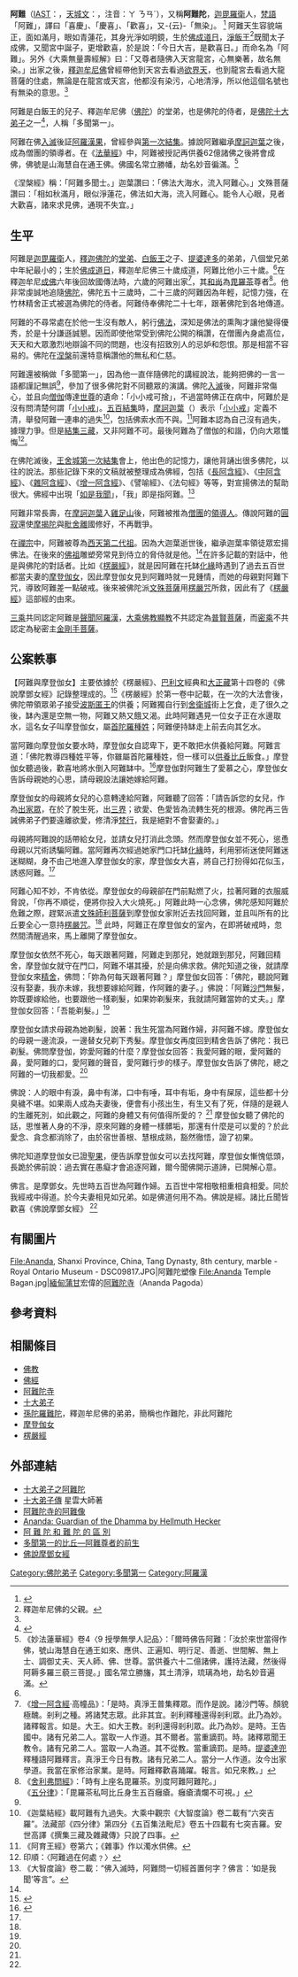 {{Infobox Buddhist
|name = 阿難陀 (Ānanda)
|image= Wat Tham Khao Rup Chang - 065 47 pu tuo ye pu tuo ye (14663856064).jpg
|caption = 泰国[[宋卡府|宋卡府]][[龙象山寺|龙象山寺]]的漢傳佛教風格阿难尊者石雕
| native_lang1    =尊称
| native_lang1_name1 =[[佛教|佛教]]第三祖、宗門二祖、教下初祖<ref name="淨土大經解演義第九十集">http://new.jingzong.org/Category_450/index.aspx?4777{{dead link|date=2018年5月 |bot=InternetArchiveBot |fix-attempted=yes }} 《淨土大經解演義》第九十集 2010/7/27 香港佛陀教育基金會 02-039-0090</ref>
|birth =4
|alias = 
|dharma name = 
|birth_date = 
|birth_place = 印度
|death_date = 
|death_place = 
|nationality = 
|religion = 
|school = 
|lineage = 
|title = 
|location = 
|education = 
|occupation =
|advisor=[[釋迦牟尼|釋迦牟尼]]
}}{{佛教}}

'''阿難'''（[[IAST|IAST]]：{{IAST|Ānanda}}，[[天城文|天城文]]：{{lang|sa|आनन्द}}，注音：ㄚ ㄋㄢˊ），又稱'''阿難陀'''，[[迦毘羅衛|迦毘羅衛]]人，[[梵語|梵語]]「阿難」，譯曰「喜慶」、「慶喜」、「歡喜」，又-{云}-「無染」。 <ref name="阿難">{{Cite web |url=http://buddhaspace.org/dict/fk/data/%25E9%2598%25BF%25E9%259B%25A3.html |title=佛光大辭典 阿難  |access-date=2020-01-08 |archive-date=2020-11-23 |archive-url=https://web.archive.org/web/20201123104458/http://buddhaspace.org/dict/fk/data/%25E9%2598%25BF%25E9%259B%25A3.html |dead-url=no }}</ref>  阿難天生容貌端正，面如滿月，眼如青蓮花，其身光淨如明鏡，生於[[佛成道日|佛成道日]]，[[淨飯王|淨飯王]]<ref>釋迦牟尼佛的父親。</ref>既聞太子成佛，又聞宮中誕子，更增歡喜，於是說：「今日大吉，是歡喜日。」而命名為「阿難」。另外《大乘無量壽經解》曰：「又尊者隨佛入天宮龍宮，心無樂著，故名無染。」出家之後，[[釋迦牟尼佛|釋迦牟尼佛]]曾經帶他到天宮去看過[[欲界天|欲界天]]，也到龍宮去看過大龍菩薩的住處，無論是在龍宮或天宮，他都沒有染污，心地清淨，所以他這個名號也有無染的意思。<ref name="淨土大經解演義第九十集"/>

阿難是白飯王的兒子、釋迦牟尼佛（[[佛陀|佛陀]]）的堂弟，也是佛陀的侍者，是[[佛陀十大弟子|佛陀十大弟子]]之一<ref name="epochtimes">{{cite web|language=zh-hant||title=釋迦牟尼十大弟子-阿難陀|url=http://www.muni-buddha.com.tw/CJG/02/sddj/sddj-1.htm||deadurl=no| archiveurl=https://web.archive.org/web/20081118230727/http://www.muni-buddha.com.tw/CJG/02/sddj/sddj-1.htm| archivedate=2019-03-09}}</ref>，人稱「多聞第一」。

阿難在佛[[入滅|入滅]]後証[[阿羅漢果|阿羅漢果]]，曾經參與[[第一次結集|第一次結集]]。據說阿難繼承[[摩訶迦葉|摩訶迦葉]]之後，成為僧團的領導者。在《[[法華經|法華經]]》中，阿難被授記再供養62億諸佛之後將會成佛，佛號是山海慧自在通王佛。佛國名常立勝幡，劫名妙音徧滿。<ref>《妙法蓮華經》卷4〈9 授學無學人記品〉：「爾時佛告阿難：「汝於來世當得作佛，號山海慧自在通王如來、應供、正遍知、明行足、善逝、世間解、無上士、調御丈夫、天人師、佛、世尊。當供養六十二億諸佛，護持法藏，然後得阿耨多羅三藐三菩提。」國名常立勝旛，其土清淨，琉璃為地，劫名妙音遍滿。</ref>

《涅槃經》稱：「阿難多聞士。」迦葉讚曰：「佛法大海水，流入阿難心。」文殊菩薩讚曰：「相如秋滿月，眼似淨蓮花，佛法如大海，流入阿難心。能令人心眼，見者大歡喜，諸來求見佛，通現不失宜。」

==生平==
阿難是[[迦毘羅衛|迦毘羅衛]]人，[[釋迦佛陀|釋迦佛陀]]的[[堂弟|堂弟]]、[[白飯王|白飯王]]之子、[[提婆達多|提婆達多]]的弟弟，八個堂兄弟中年紀最小的；生於[[佛成道日|佛成道日]]，釋迦牟尼佛三十歲成道，阿難比他小三十歲。<ref name="淨土大經解演義第九十集"/>在釋迦牟尼[[成佛|成佛]]六年後回故國傳法時，六歲的阿難出家<ref>《[[增一阿含經|增一阿含經]]·高幢品》：「是時。真淨王普集釋眾。而作是說。諸沙門等。顏貌極醜。剎利之種。將諸梵志眾。此非其宜。剎利釋種還得剎利眾。此乃為妙。諸釋報言。如是。大王。如大王教。剎利還得剎利眾。此乃為妙。是時。王告國中。諸有兄弟二人。當取一人作道。其不爾者。當重謫罰。時。諸釋眾聞王教令。諸有兄弟二人。當取一人為道。其不從教。當重謫罰。是時。[[提婆達兜|提婆達兜]]釋種語阿難釋言。真淨王今日有教。諸有兄弟二人。當分一人作道。汝今出家學道。我當在家修治家業。是時。阿難釋歡喜踊躍。報言。如兄來教。」</ref>，其[[和尚|和尚]]為[[毘羅茶|毘羅茶]]尊者<ref>《[[舍利弗問經|舍利弗問經]]》：「時有上座名毘羅茶。別度阿難阿難陀。」<br />《[[五分律|五分律]]》：「毘羅茶私呵比丘身生五百癰瘡。癰瘡潰爛不可視。」</ref>。他非常虔誠地追隨[[佛陀|佛陀]]，佛陀五十三歲時，二十三歲的阿難因為年輕，記憶力強，在竹林精舍正式被選為佛陀的侍者。阿難侍奉佛陀二十七年，跟著佛陀到各地傳道。

阿難的不尋常處在於他一生沒有敵人，躬行[[佛法|佛法]]，深知是佛法的熏陶才讓他變得優秀，於是十分謙遜誠懇。因而即使他常受到佛陀公開的稱讚，在僧團內身處高位，天天和大眾激烈地辯論不同的問題，也沒有招致別人的忌妒和怨恨。那是相當不容易的。佛陀在[[涅槃|涅槃]]前還特意稱讚他的無私和仁慈。

阿難還被稱做「多聞第一」，因為他一直伴隨佛陀的講經說法，能夠把佛的一言一語都謹記無誤<ref name="epochtimes" />，參加了很多佛陀對不同聽眾的演講。佛陀[[入滅|入滅]]後，阿難非常傷心，並且向[[僧伽|僧伽]]傳達[[释迦牟尼#般涅槃|世尊]]的遺命：「小小戒可捨」，不過當時佛正在病中，阿難於是沒有問清楚何謂「[[小小戒|小小戒]]」。[[五百結集|五百結集]]時，[[摩訶迦葉|摩訶迦葉]]（{{IAST|Mahā-kāśyapa}}）表示「[[小小戒|小小戒]]」定義不清，舉發阿難一連串的過失<ref>《迦葉結經》載阿難有九過失。大乘中觀宗《大智度論》卷二載有“六突吉羅”。法藏部《四分律》第四分《五百集法毗尼》卷五十四載有七突吉羅。安世高譯《撰集三藏及雜藏傳》只說了四事。</ref>，包括佛索水而不與。<ref>《阿育王經》卷第六；《雜事》作以濁水供佛。</ref>阿難本認為自己沒有過失，據理力爭。但是[[結集|結集]][[三藏|三藏]]，又非阿難不可。最後阿難為了僧伽的和諧，仍向大眾懺悔<ref>印順：〈阿難過在何處﹖〉</ref>。

在佛陀滅後，[[王舍城|王舍城]][[第一次結集|第一次結集]]會上，他出色的記憶力，讓他背誦出很多佛陀，以往的說法。那些記錄下來的文稿就被整理成為佛經，包括《[[長阿含經|長阿含經]]》、《[[中阿含經|中阿含經]]》、《[[雜阿含經|雜阿含經]]》、《[[增一阿含經|增一阿含經]]》、《譬喻經》、《法句經》等等，對宣揚佛法的幫助很大。佛經中出現「[[如是我聞|如是我聞]]」，「我」即是指阿難。<ref>《大智度論》卷二載：“佛入滅時，阿難問一切經首置何字？佛言：‘如是我聞’等言”。</ref>

阿難非常長壽，在[[摩訶迦葉|摩訶迦葉]]入[[雞足山_(雲南)|雞足山]]後，阿難被推為[[僧團|僧團]]的[[領導人|領導人]]。傳說阿難的[[圓寂|圓寂]]還使[[摩揭陀|摩揭陀]]與[[毗舍離|毗舍離]]國修好，不再戰爭。

在[[禪宗|禪宗]]中，阿難被尊為[[禪宗西天二十八祖|西天第二代祖]]。因為大迦葉逝世後，繼承迦葉率領徒眾宏揚佛法。在後來的[[佛祖|佛祖]]雕塑旁常見到侍立的脅侍就是他。<ref name="epochtimes" />在許多記載的對話中，他是與佛陀的對話者。比如《[[楞嚴經|楞嚴經]]》，就是因阿難在托缽[[化緣|化緣]]時遇到了過去五百世都當夫妻的[[摩登伽女|摩登伽女]]，因此摩登伽女見到阿難時就一見鍾情，而她的母親對阿難下咒，導致阿難差一點破戒。後來被佛陀派[[文殊菩薩|文殊菩薩]]用[[楞嚴咒|楞嚴咒]]所救，因此有了《[[楞嚴經|楞嚴經]]》這部經的由來。

[[三乘|三乘]]共同認定阿難是[[聲聞|聲聞]][[阿羅漢|阿羅漢]]，[[大乘佛教|大乘佛教]][[顯教|顯教]]不共認定為[[普賢菩薩|普賢菩薩]]，而[[密乘|密乘]]不共認定為秘密主[[金剛手菩薩|金剛手菩薩]]。{{來源請求|reason=此處填寫說明|date=2019年12月7日}}

==公案軼事==
【阿難與摩登伽女】主要依據於《楞嚴經》、[[巴利文|巴利文]]經典和[[大正藏|大正藏]]第十四卷的《佛說摩鄧女經》記錄整理成的。<ref name="摩登伽女和阿難">{{Cite web |url=http://www.muni-buddha.com.tw/sutra-buddhism-zen-buddhist-mercy/app/N.14/0551_001.htm |title=佛說摩鄧女經  |access-date=2019-12-23 |archive-date=2020-10-20 |archive-url=https://web.archive.org/web/20201020023154/http://www.muni-buddha.com.tw/sutra-buddhism-zen-buddhist-mercy/app/N.14/0551_001.htm |dead-url=no }}</ref>《楞嚴經》於第一卷中記載，在一次的大法會後，佛陀帶領眾弟子接受[[波斯匿王|波斯匿王]]的供養；阿難獨自行到[[舍衛城|舍衛城]]街上乞食，走了很久之後，缽內還是空無一物，阿難又熱又餓又渴。此時阿難遇見一位女子正在水邊取水，這名女子叫摩登伽女，屬[[首陀羅|首陀羅]][[種姓|種姓]]；阿難便持缽走上前去向其乞水。

當阿難向摩登伽女要水時，摩登伽女自認卑下，更不敢把水供養給阿難。阿難言道：「佛陀教導四種姓平等，你雖屬首陀羅種姓，但一樣可以[[供養|供養]][[比丘|比丘]]飯食。」摩登伽女聽過後，歡喜地將水倒入阿難缽中。<ref name="阿難與摩登伽女">{{Cite web |url=http://www.ctworld.org.tw/sutra_stories/story160.htm |title=阿難與摩登伽女 |access-date=2019-12-23 |archive-date=2020-08-12 |archive-url=https://web.archive.org/web/20200812180027/https://www.ctworld.org.tw/sutra_stories/story160.htm |dead-url=no }}</ref>摩登伽對阿難生了愛慕之心，摩登伽女告訴母親她的心思，請母親設法讓她嫁給阿難。

摩登伽女的母親將女兒的心意轉達給阿難，阿難聽了回答：「請告訴您的女兒，作為[[出家眾|出家眾]]，在於了脫生死，出[[三界|三界]]；欲愛、色愛皆為流轉生死的根源。佛陀再三告誡佛弟子們要遠離欲愛，修清淨[[梵行|梵行]]，我是絕對不會娶妻的。」

母親將阿難說的話帶給女兒，並請女兒打消此念頭。然而摩登伽女並不死心，慫恿母親以咒術誘騙阿難。當阿難再次經過她家門口托缽[[化緣|化緣]]時，利用邪術迷使阿難迷迷糊糊，身不由己地進入摩登伽女的家，摩登伽女大喜，將自己打扮得如花似玉，誘惑阿難。<ref name="摩登伽女和阿難"/>

阿難心知不妙，不肯依從。摩登伽女的母親卻在門前點燃了火，拉著阿難的衣服威脅說，「你再不順從，便將你投入大火燒死。」阿難此時一心念佛，佛陀感知阿難於危難之際，趕緊派遣[[文殊師利菩薩|文殊師利菩薩]]到摩登伽女家附近去找回阿難，並且叫所有的比丘要全心一意持[[楞嚴咒|楞嚴咒]]。<ref name="阿難與摩登伽女"/>
此時，阿難正在摩登伽女的室內，在即將破戒時，忽然間清醒過來，馬上離開了摩登伽女。

摩登伽女依然不死心，每天跟著阿難，阿難走到那兒，她就跟到那兒，阿難回精舍，摩登伽女就守在門口，阿難不堪其擾，於是向佛求救。佛陀知道之後，就請摩登伽女來[[精舍|精舍]]，佛問：「妳為何每天跟著阿難？」摩登伽女回答：「佛陀，聽說阿難沒有娶妻，我亦未嫁，我想要嫁給阿難，作阿難的妻子。」佛說：「阿難[[沙門|沙門]]無髮，妳既要嫁給他，也要跟他一樣剃髮，如果妳剃髮來，我就請阿難當妳的丈夫。」摩登伽女回答：「吾能剃髮。」<ref name="摩登伽女和阿難"/>

摩登伽女請求母親為她剃髮，說著：我生死當為阿難作婦，非阿難不嫁。摩登伽女的母親一邊流淚，一邊替女兒剃下秀髮。摩登伽女再度回到精舍告訴了佛陀：我已剃髮。佛問摩登伽，妳愛阿難的什麼？摩登伽女回答：我愛阿難的眼，愛阿難的鼻，愛阿難的口，愛阿難的聲音，愛阿難行步的樣子。摩登伽女告訴了佛陀，總之阿難的一切我都愛。<ref name="摩登伽女和阿難"/>

佛說：人的眼中有淚，鼻中有涕，口中有唾，耳中有垢，身中有屎尿，這些都十分臭穢不堪。如果兩人成為夫妻後，便會有小孩出生，有生又有了死，伴隨的是親人的生離死別，如此觀之，阿難的身體又有何值得所愛的？ <ref name="阿難與摩登伽女"/>
摩登伽女聽了佛陀的話，思惟著人身的不淨，原來阿難的身體一樣髒垢，那還有什麼是可以愛的？於此愛念、貪念都消除了，由於宿世善根、慧根成熟，豁然徹悟，證了初果。

佛陀知道摩登伽女已證[[聖果|聖果]]，便告訴摩登伽女可以去找阿難，摩登伽女慚愧低頭，長跪於佛前說：過去實在愚癡才會追逐阿難，爾今聞佛開示道諦，已開解心意。

佛言。是摩鄧女。先世時五百世為阿難作婦。五百世中常相敬相重相貪相愛。同於我經戒中得道。於今夫妻相見如兄弟。如是佛道何用不為。佛說是經。諸比丘聞皆歡喜《佛說摩鄧女經》
<ref name="摩登伽女和阿難"/>

==有關圖片==
<gallery>
File:Ananda, Shanxi Province, China, Tang Dynasty, 8th century, marble - Royal Ontario Museum - DSC09817.JPG|阿難陀塑像
File:Ananda Temple Bagan.jpg|[[緬甸|緬甸]][[蒲甘|蒲甘]]宏偉的[[阿難陀寺|阿難陀寺]]（Ananda Pagoda）
</gallery>

==參考資料==
{{reflist|2}}

==相關條目==
{{Portal box|佛教|人物}}
* [[佛教|佛教]]
* [[佛經|佛經]]
* [[阿難陀寺|阿難陀寺]]
* [[十大弟子|十大弟子]]
*[[孫陀羅難陀|孫陀羅難陀]]，釋迦牟尼佛的弟弟，簡稱也作難陀，非此阿難陀
* [[摩登伽女|摩登伽女]]
*[[楞嚴經|楞嚴經]]

==外部連結==
*[https://web.archive.org/web/20070403050535/http://dharma.fgs.org.tw/shrine/ggmt/ggmt/c20-9htm.htm 十大弟子之阿難陀]
*[https://web.archive.org/web/20101204133935/http://www.book853.com/show.aspx?id=270&cid=43 十大弟子傳] 星雲大師著
*[http://www.molon.de/galleries/Myanmar/Bagan/EarlyPeriodKyanzittha/img.php?pic=7 阿難陀寺的阿難像] {{Wayback|url=http://www.molon.de/galleries/Myanmar/Bagan/EarlyPeriodKyanzittha/img.php?pic=7 |date=20200812180033 }}{{en}}
*[http://www.accesstoinsight.org/lib/authors/hecker/wheel273.html Ananda: Guardian of the Dhamma by Hellmuth Hecker] {{Wayback|url=http://www.accesstoinsight.org/lib/authors/hecker/wheel273.html |date=20070328182957 }}{{en}}
*[http://vajrayana.asso.fr/Chinois/Sagesses-C/34-Ananda_Nanda.htm 阿 難 陀 和 難 陀 的 區 別] {{Wayback|url=http://vajrayana.asso.fr/Chinois/Sagesses-C/34-Ananda_Nanda.htm |date=20201221124456 }}
*[http://www.charity.idv.tw/b/b30.htm 多聞第一的比丘—阿難尊者的前生] {{Wayback|url=http://www.charity.idv.tw/b/b30.htm |date=20201221124440 }}
*[http://www.muni-buddha.com.tw/sutra-buddhism-zen-buddhist-mercy/app/N.14/0551_001.htm 佛說摩鄧女經 ] {{Wayback|url=http://www.muni-buddha.com.tw/sutra-buddhism-zen-buddhist-mercy/app/N.14/0551_001.htm |date=20201020023154 }}

[[Category:佛陀弟子|Category:佛陀弟子]]

[[Category:多聞第一|Category:多聞第一]]
[[Category:阿羅漢|Category:阿羅漢]]
